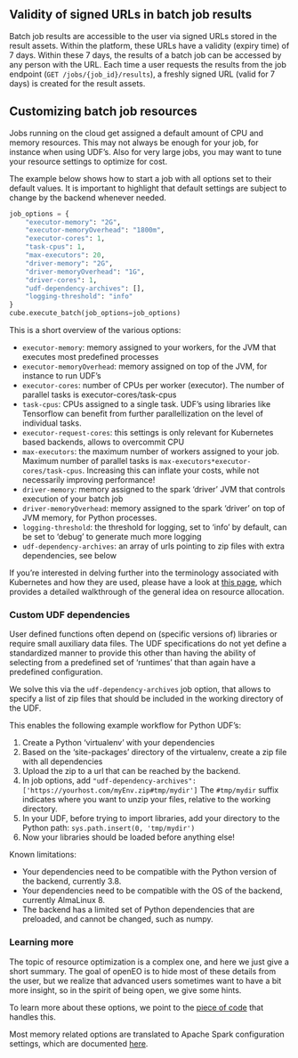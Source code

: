 ## Validity of signed URLs in batch job results

Batch job results are accessible to the user via signed URLs stored in the result assets. Within the platform,
these URLs have a validity (expiry time) of 7 days. Within these 7 days, the results of a batch job can be accessed
by any person with the URL. Each time a user requests the results from the job endpoint (`GET /jobs/{job_id}/results`),
a freshly signed URL (valid for 7 days) is created for the result assets.

## Customizing batch job resources

Jobs running on the cloud get assigned a default amount of CPU and memory resources. This
may not always be enough for your job, for instance when using UDF's. Also for very large jobs, you may want
to tune your resource settings to optimize for cost.

The example below shows how to start a job with all options set to their default values. It is important to highlight
that default settings are subject to change by the backend whenever needed.

```python
job_options = {
    "executor-memory": "2G",
    "executor-memoryOverhead": "1800m",
    "executor-cores": 1,
    "task-cpus": 1,
    "max-executors": 20,
    "driver-memory": "2G",
    "driver-memoryOverhead": "1G",
    "driver-cores": 1,
    "udf-dependency-archives": [],
    "logging-threshold": "info"
}
cube.execute_batch(job_options=job_options)
```

This is a short overview of the various options:

- `executor-memory`: memory assigned to your workers, for the JVM that executes most predefined processes
- `executor-memoryOverhead`: memory assigned on top of the JVM, for instance to run UDF's
- `executor-cores`: number of CPUs per worker (executor). The number of parallel tasks is executor-cores/task-cpus
- `task-cpus`: CPUs assigned to a single task. UDF's using libraries like Tensorflow can benefit from further parallellization on the level of individual tasks.
- `executor-request-cores`: this settings is only relevant for Kubernetes based backends, allows to overcommit CPU
- `max-executors`: the maximum number of workers assigned to your job. Maximum number of parallel tasks is `max-executors*executor-cores/task-cpus`. Increasing this can inflate your costs, while not necessarily improving performance!
- `driver-memory`: memory assigned to the spark 'driver' JVM that controls execution of your batch job
- `driver-memoryOverhead`: memory assigned to the spark 'driver' on top of JVM memory, for Python processes.
- `logging-threshold`: the threshold for logging, set to 'info' by default, can be set to 'debug' to generate much more logging
- `udf-dependency-archives`: an array of urls pointing to zip files with extra dependencies, see below

If you're interested in delving further into the terminology associated with Kubernetes and how they are used, please have a look at [this page](https://kubernetes.io/docs/concepts/configuration/manage-resources-containers/){target="_blank"}, which provides a detailed walkthrough of the general idea on resource allocation.

### Custom UDF dependencies

User defined functions often depend on (specific versions of) libraries or require small auxiliary data files. The UDF specifications do not yet
define a standardized manner to provide this other than having the ability of selecting from a predefined set of 'runtimes' that than again have a predefined configuration.

We solve this via the `udf-dependency-archives` job option, that allows to specify a list of zip files that should be included in the working directory of the UDF.

This enables the following example workflow for Python UDF's:

1. Create a Python 'virtualenv' with your dependencies
2. Based on the 'site-packages' directory of the virtualenv, create a zip file with all dependencies
3. Upload the zip to a url that can be reached by the backend.
4. In job options, add  `"udf-dependency-archives": ['https://yourhost.com/myEnv.zip#tmp/mydir'] ` The `#tmp/mydir` suffix indicates where you want to unzip your files, relative to the working directory.
5. In your UDF, before trying to import libraries, add your directory to the Python path: `sys.path.insert(0, 'tmp/mydir')`
6. Now your libraries should be loaded before anything else!

Known limitations:

- Your dependencies need to be compatible with the Python version of the backend, currently 3.8.
- Your dependencies need to be compatible with the OS of the backend, currently AlmaLinux 8.
- The backend has a limited set of Python dependencies that are preloaded, and cannot be changed, such as numpy.


### Learning more

The topic of resource optimization is a complex one, and here we just give a short summary. The goal of openEO is to hide most of these
details from the user, but we realize that advanced users sometimes want to have a bit more insight, so in the spirit of being open, we give some hints.

To learn more about these options, we point to the [piece of code](https://github.com/Open-EO/openeo-geopyspark-driver/blob/faf5d5364a82e870e42efd2a8aee9742f305da9f/openeogeotrellis/backend.py#L1213) that handles this.



Most memory related options are translated to Apache Spark configuration settings, which are documented [here](https://spark.apache.org/docs/3.3.1/configuration.html#application-properties).

